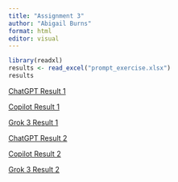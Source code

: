 ---
title: "Assignment 3"
author: "Abigail Burns"
format: html
editor: visual
---

```{r}
library(readxl)
results <- read_excel("prompt_exercise.xlsx")
results
```

<p>[ChatGPT Result 1](chatgpt_1.pdf)</p>

<p>[Copilot Result 1](copilot_1.pdf)</p>

<p>[Grok 3 Result 1](grok_1.pdf)</p>

<p>[ChatGPT Result 2](chatgpt_2.pdf)</p>

<p>[Copilot Result 2](copilot_2.pdf)</p>

<p>[Grok 3 Result 2](grok_2.pdf)</p>
